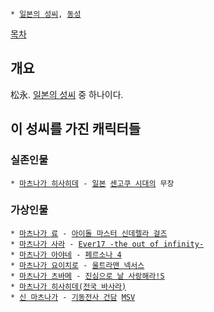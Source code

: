  * [[일본의 성씨]], [[동성]]

[[목차]]

== 개요 ==
松永. [[일본의 성씨]] 중 하나이다.


== 이 성씨를 가진 캐릭터들 ==
=== 실존인물 ===
 * [[마츠나가 히사히데]] - [[일본]] [[센고쿠 시대]]의 무장

=== 가상인물 ===
 * [[마츠나가 료]] - [[아이돌 마스터 신데렐라 걸즈]]
 * [[마츠나가 사라]] - [[Ever17 -the out of infinity-]]
 * [[마츠나가 아야네]] - [[페르소나 4]]
 * [[마츠나가 요이치로]] - [[울트라맨 넥서스]]
 * [[마츠나가 츠바메]] - [[진심으로 날 사랑해라!S]]
 * [[마츠나가 히사히데(전국 바사라)]]
 * [[신 마츠나가]] - [[기동전사 건담]] [[MSV]]
